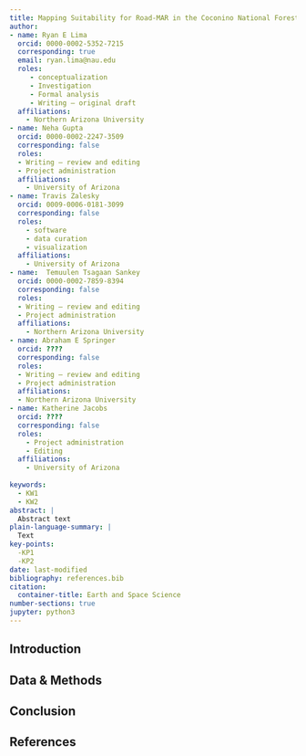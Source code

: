 ```yaml
---
title: Mapping Suitability for Road-MAR in the Coconino National Forest
author:
- name: Ryan E Lima 
  orcid: 0000-0002-5352-7215
  corresponding: true
  email: ryan.lima@nau.edu
  roles:
     - conceptualization 
     - Investigation
     - Formal analysis
     - Writing – original draft 
  affiliations: 
    - Northern Arizona University
- name: Neha Gupta
  orcid: 0000-0002-2247-3509
  corresponding: false
  roles:
  - Writing – review and editing
  - Project administration
  affiliations:
    - University of Arizona
- name: Travis Zalesky
  orcid: 0009-0006-0181-3099
  corresponding: false
  roles:
    - software
    - data curation
    - visualization
  affiliations:
    - University of Arizona
- name:  Temuulen Tsagaan Sankey
  orcid: 0000-0002-7859-8394
  corresponding: false
  roles:
  - Writing – review and editing
  - Project administration
  affiliations:
    - Northern Arizona University
- name: Abraham E Springer
  orcid: ????
  corresponding: false
  roles:
  - Writing – review and editing
  - Project administration
  affiliations:
  - Northern Arizona University
- name: Katherine Jacobs
  orcid: ????
  corresponding: false
  roles:
    - Project administration
    - Editing
  affiliations:
    - University of Arizona
      
keywords:
  - KW1
  - KW2
abstract: |
  Abstract text
plain-language-summary: |
  Text
key-points:
  -KP1
  -KP2
date: last-modified
bibliography: references.bib
citation:
  container-title: Earth and Space Science
number-sections: true
jupyter: python3
---
```


## Introduction

## Data & Methods {#sec-data-methods}

## Conclusion

## References {.unnumbered}

::: {#refs}
:::